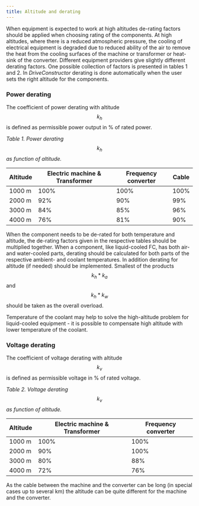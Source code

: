 ```yaml
---
title: Altitude and derating
---
```


When equipment is expected to work at high altitudes de-rating factors should be
applied when choosing rating of the components. At high altitudes, where there
is a reduced atmospheric pressure, the cooling of electrical equipment is
degraded due to reduced ability of the air to remove the heat from the cooling
surfaces of the machine or transformer or heat-sink of the converter. Different
equipment providers give slightly different derating factors. One possible
collection of factors is presented in tables 1 and 2. In _DriveConstructor_
derating is done automatically when the user sets the right altitude for the
components.

### Power derating

The coefficient of power derating with altitude $$k_h$$ is defined as
permissible power output in % of rated power.

_Table 1. Power derating $$k_h$$ as function of altitude._

| Altitude | Electric machine & Transformer | Frequency converter | Cable |
| -------- | ------------------------------ | ------------------- | ----- |
| 1000 m   | 100%                           | 100%                | 100%  |
| 2000 m   | 92%                            | 90%                 | 99%   |
| 3000 m   | 84%                            | 85%                 | 96%   |
| 4000 m   | 76%                            | 81%                 | 90%   |

When the component needs to be de-rated for both temperature and altitude, the
de-rating factors given in the respective tables should be multiplied together.
When a component, like liquid-cooled FC, has both air- and water-cooled parts,
derating should be calculated for both parts of the respective ambient- and
coolant temperatures. In addition derating for altitude (if needed) should be
implemented. Smallest of the products $$k_h*k_a$$ and $$k_h*k_w$$ should be
taken as the overall overload.

Temperature of the coolant may help to solve the high-altitude problem for
liquid-cooled equipment - it is possible to compensate high altitude with lower
temperature of the coolant.

### Voltage derating

The coefficient of voltage derating with altitude $$k_v$$ is defined as
permissible voltage in % of rated voltage.

_Table 2. Voltage derating $$k_v$$ as function of altitude._

| Altitude | Electric machine & Transformer | Frequency converter |
| -------- | ------------------------------ | ------------------- |
| 1000 m   | 100%                           | 100%                |
| 2000 m   | 90%                            | 100%                |
| 3000 m   | 80%                            | 88%                 |
| 4000 m   | 72%                            | 76%                 |

As the cable between the machine and the converter can be long (in special cases
up to several km) the altitude can be quite different for the machine and the
converter.

